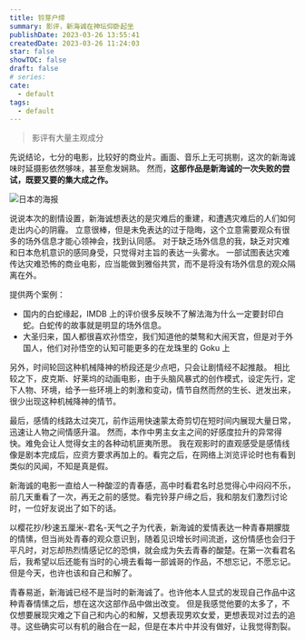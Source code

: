```yaml
---
title: 铃芽户缔
summary: 影评，新海诚在神坛仰卧起坐
publishDate: 2023-03-26 13:55:41
createdDate: 2023-03-26 11:24:03
star: false
showTOC: false
draft: false
# series:
cate:
  - default
tags:
  - default
---
```


> 影评有大量主观成分

先说结论，七分的电影，比较好的商业片。画面、音乐上无可挑剔，这次的新海诚味时延摄影依然够味，甚至愈发娴熟。
然而，**这部作品是新海诚的一次失败的尝试，既要又要的集大成之作。**

![日本的海报](/image/2023-03-26-11-27-59.png)

说说本次的剧情设置，新海诚想表达的是灾难后的重建，和遭遇灾难后的人们如何走出内心的阴霾。
立意很棒，但是未免表达的过于隐晦，这个立意需要观众有很多的场外信息才能心领神会，找到认同感。
对于缺乏场外信息的我，缺乏对灾难和日本危机意识的感同身受，只觉得对主旨的表达一头雾水。
一部试图表达灾难传达灾难恐怖的商业电影，应当能做到雅俗共赏，而不是将没有场外信息的观众隔离在外。

提供两个案例：

- 国内的白蛇缘起，IMDB 上的评价很多反映不了解法海为什么一定要封印白蛇。白蛇传的故事就是明显的场外信息。
- 大圣归来，国人都很喜欢孙悟空，我们知道他的桀骜和大闹天宫，但是对于外国人，他们对孙悟空的认知可能更多的在龙珠里的 Goku 上

另外，时间轮回这种机械降神的桥段还是少点吧，只会让剧情经不起推敲。
相比较之下，皮克斯、好莱坞的动画电影，由于头脑风暴式的创作模式，设定先行，定下人物、环境，给予一些环境上的刺激和变动，情节自然而然的生长、迸发出来，很少出现这种机械降神的情节。

最后，感情的线路太过突兀，前作运用快速蒙太奇剪切在短时间内展现大量日常，迅速让人物之间情感升温。
然而，本作中男主女主之间的好感度拉升的异常得快。难免会让人觉得女主的各种动机匪夷所思。
我在观影时的直观感受是感情线像是剧本完成后，应资方要求再加上的。看完之后，在网络上浏览评论时也有看到类似的风闻，不知是真是假。

新海诚的电影一直给人一种酸涩的青春感，高中时看君名时总觉得心中闷闷不乐，前几天重看了一次，再无之前的感觉。看完铃芽户缔之后，我和朋友们激烈讨论时，一位好友说出了如下的话。

<Quote>
  以樱花抄/秒速五厘米-君名-天气之子为代表，新海诚的爱情表达一种青春期朦胧的情愫，但当尚处青春的观众意识到，随着见识增长时间流逝，这份情感也会归于平凡时，对忘却热烈情感记忆的恐惧，就会成为失去青春的酸楚。在第一次看君名后，我希望以后还能有当时的心境去看每一部诚哥的作品，不想忘记，不愿忘记。但是今天，也许也该和自己和解了。
</Quote>

青春易逝，新海诚已经不是当时的新海诚了。也许他本人显式的发现自己作品中这种青春情愫之后，想在这次这部作品中做出改变。
但是我感觉他要的太多了，不仅想要展现灾难之下自己和内心的和解，又想表现男欢女爱，更想表现对过去的追寻。这些确实可以有机的融合在一起，但是在本片中并没有做好，让我觉得割裂。
